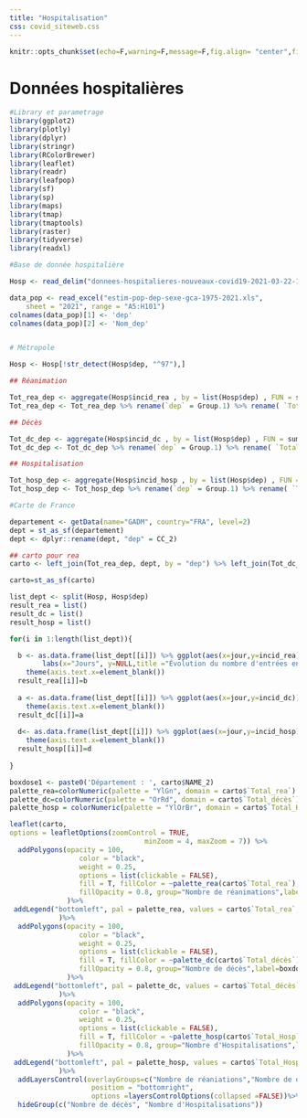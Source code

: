 ```yaml
---
title: "Hospitalisation"
css: covid_siteweb.css
---
```



```r
knitr::opts_chunk$set(echo=F,warning=F,message=F,fig.align= "center",fig.height= 5, fig.width= 8.5)
```

# Données hospitalières 
```r
#Library et parametrage
library(ggplot2)
library(plotly)
library(dplyr)
library(stringr)
library(RColorBrewer)
library(leaflet)
library(readr) 
library(leafpop)
library(sf)
library(sp)
library(maps)
library(tmap)
library(tmaptools)
library(raster)
library(tidyverse)
library(readxl)

```


```r
#Base de donnée hospitalière

Hosp <- read_delim("donnees-hospitalieres-nouveaux-covid19-2021-03-22-17h09.csv",";")

data_pop <- read_excel("estim-pop-dep-sexe-gca-1975-2021.xls", 
    sheet = "2021", range = "A5:H101")
colnames(data_pop)[1] <- 'dep'  
colnames(data_pop)[2] <- 'Nom_dep'  


# Métropole

Hosp <- Hosp[!str_detect(Hosp$dep, "^97"),]

## Réanimation

Tot_rea_dep <- aggregate(Hosp$incid_rea , by = list(Hosp$dep) , FUN = sum) 
Tot_rea_dep <- Tot_rea_dep %>% rename(`dep` = Group.1) %>% rename( `Total_rea` = x)

## Décès

Tot_dc_dep <- aggregate(Hosp$incid_dc , by = list(Hosp$dep) , FUN = sum) 
Tot_dc_dep <- Tot_dc_dep %>% rename(`dep` = Group.1) %>% rename( `Total_décès` = x)

## Hospitalisation

Tot_hosp_dep <- aggregate(Hosp$incid_hosp , by = list(Hosp$dep) , FUN = sum) 
Tot_hosp_dep <- Tot_hosp_dep %>% rename(`dep` = Group.1) %>% rename( `Total_Hosp` = x)

```

```r
#Carte de France

departement <- getData(name="GADM", country="FRA", level=2)
dept = st_as_sf(departement)
dept <- dplyr::rename(dept, "dep" = CC_2)

## carto pour rea
carto <- left_join(Tot_rea_dep, dept, by = "dep") %>% left_join(Tot_dc_dep , dept, by ="dep") %>% left_join(Tot_hosp_dep, dept , by = "dep") 

carto=st_as_sf(carto)

```


```r

list_dept <- split(Hosp, Hosp$dep)
result_rea = list()
result_dc = list()
result_hosp = list()

for(i in 1:length(list_dept)){

  b <- as.data.frame(list_dept[[i]]) %>% ggplot(aes(x=jour,y=incid_rea))+ geom_line(aes(group = 1), color = "steelblue") + scale_fill_brewer(palette="Purples")+ theme_minimal() + theme(legend.position="none")+
        labs(x="Jours", y=NULL,title ="Évolution du nombre d'entrées en réanimation")+
    theme(axis.text.x=element_blank()) 
  result_rea[[i]]=b
  
  a <- as.data.frame(list_dept[[i]]) %>% ggplot(aes(x=jour,y=incid_dc))+ geom_line(aes(group = 1), color = "steelblue") + scale_fill_brewer(palette="Purples")+ theme_minimal() + theme(legend.position="none")+ labs(x="Jours", y=NULL,title ="Évolution du nombre de décès")+
    theme(axis.text.x=element_blank())
  result_dc[[i]]=a
  
  d<- as.data.frame(list_dept[[i]]) %>% ggplot(aes(x=jour,y=incid_hosp))+ geom_line(aes(group = 1), color = "steelblue") + scale_fill_brewer(palette="Purples")+ theme_minimal() + theme(legend.position="none")+ labs(x="Jours", y=NULL,title ="Évolution du nombre d'Hospitalisations")+
    theme(axis.text.x=element_blank())
  result_hosp[[i]]=d
  
}
```


```r
boxdose1 <- paste0('Département : ', carto$NAME_2)
palette_rea=colorNumeric(palette = "YlGn", domain = carto$`Total_rea`)
palette_dc=colorNumeric(palette = "OrRd", domain = carto$`Total_décès`)
palette_hosp = colorNumeric(palette = "YlOrBr", domain = carto$`Total_Hosp`)

leaflet(carto, 
options = leafletOptions(zoomControl = TRUE,
                                 minZoom = 4, maxZoom = 7)) %>% 
  addPolygons(opacity = 100, 
                 color = "black", 
                 weight = 0.25,
                 options = list(clickable = FALSE), 
                 fill = T, fillColor = ~palette_rea(carto$`Total_rea`), 
                 fillOpacity = 0.8, group="Nombre de réanimations",label=boxdose1,popup = popupGraph(result_rea, width = 300, height = 200)
              )%>%
 addLegend("bottomleft", pal = palette_rea, values = carto$`Total_rea`,group="Nombre de réanimations", title = "Nombre total de Réanimations"
            )%>%
  addPolygons(opacity = 100, 
                 color = "black", 
                 weight = 0.25,
                 options = list(clickable = FALSE), 
                 fill = T, fillColor = ~palette_dc(carto$`Total_décès`), 
                 fillOpacity = 0.8, group="Nombre de décès",label=boxdose1,popup = popupGraph(result_dc, width = 300, height = 200)
              )%>%
 addLegend("bottomleft", pal = palette_dc, values = carto$`Total_décès`,group="Nombre de décès", title = "Nombre total de Décès"
            )%>%
  addPolygons(opacity = 100, 
                 color = "black", 
                 weight = 0.25,
                 options = list(clickable = FALSE), 
                 fill = T, fillColor = ~palette_hosp(carto$`Total_Hosp`), 
                 fillOpacity = 0.8, group="Nombre d'Hospitalisations",label=boxdose1,popup = popupGraph(result_hosp, width = 300, height = 200)
              )%>%
 addLegend("bottomleft", pal = palette_hosp, values = carto$`Total_Hosp`,group="Nombre d'Hospitalisations", title = "Nombre total d'Hospitalisations"
            )%>%
  addLayersControl(overlayGroups=c("Nombre de réaniations","Nombre de décès","Nombre d'Hospitalisations"),
                    position = "bottomright",
                    options =layersControlOptions(collapsed =FALSE))%>%
  hideGroup(c("Nombre de décès", "Nombre d'Hospitalisations"))

```

